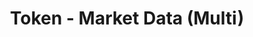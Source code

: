 ---
title: 'Token - Market Data (Multi)'
openapi: '/en/api-reference/openapi-en.json GET /v1/token/{chain}/marketData/multi'
---